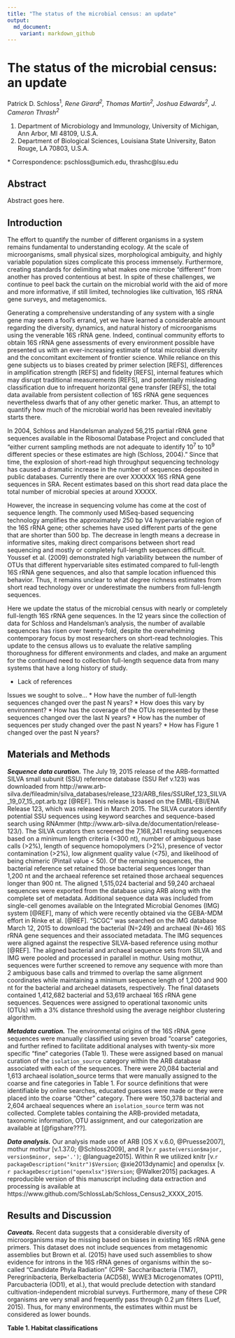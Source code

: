 ```yaml
---
title: "The status of the microbial census: an update"
output:
  md_document:
    variant: markdown_github
---
```


# The status of the microbial census: an update

Patrick D. Schloss<sup>1*</sup>, Rene Girard<sup>2</sup>, Thomas Martin<sup>2</sup>, Joshua Edwards<sup>2</sup>, J. Cameron Thrash<sup>2*</sup>

1.	Department of Microbiology and Immunology, University of Michigan, Ann Arbor, MI 48109, U.S.A.
2.	Department of Biological Sciences, Louisiana State University, Baton Rouge, LA 70803, U.S.A.

\* Correspondence: pschloss@umich.edu, thrashc@lsu.edu


\newpage

## Abstract

Abstract goes here.



## Introduction

The effort to quantify the number of different organisms in a system remains fundamental to understanding ecology. At the scale of microorganisms, small physical sizes, morphological ambiguity, and highly variable population sizes complicate this process immensely. Furthermore, creating standards for delimiting what makes one microbe "different” from another has proved contentious at best. In spite of these challenges, we continue to peel back the curtain on the microbial world with the aid of more and more informative, if still limited, technologies like cultivation, 16S rRNA gene surveys, and metagenomics.

Generating a comprehensive understanding of any system with a single gene may seem a fool’s errand, yet we have learned a considerable amount regarding the diversity, dynamics, and natural history of microorganisms using the venerable 16S rRNA gene. Indeed, continual community efforts to obtain 16S rRNA gene assessments of every environment possible have presented us with an ever-increasing estimate of total microbial diversity and the concomitant excitement of frontier science. While reliance on this gene subjects us to biases created by primer selection [REFS], differences in amplification strength [REFS] and fidelity [REFS], internal features which may disrupt traditional measurements [REFS], and potentially misleading classification due to infrequent horizontal gene transfer [REFS], the total data available from persistent collection of 16S rRNA gene sequences nevertheless dwarfs that of any other genetic marker. Thus, an attempt to quantify how much of the microbial world has been revealed inevitably starts there.

In 2004, Schloss and Handelsman analyzed 56,215 partial rRNA gene sequences available in the Ribosomal Database Project and concluded that "either current sampling methods are not adequate to identify 10<sup>7</sup> to 10<sup>9</sup> different species or these estimates are high (Schloss, 2004)." Since that time, the explosion of short-read high throughput sequencing technology has caused a dramatic increase in the number of sequences deposited in public databases. Currently there are over XXXXXX 16S rRNA gene sequences in SRA. Recent estimates based on this short read data place the total number of microbial species at around XXXXX.

However, the increase in sequencing volume has come at the cost of sequence length. The commonly used MiSeq-based sequencing technology amplifies the approximately 250 bp V4 hypervariable region of the 16S rRNA gene; other schemes have used different parts of the gene that are shorter than 500 bp. The decrease in length means a decrease in informative sites, making direct comparisons between short read sequencing and mostly or completely full-length sequences difficult. Youssef et al. (2009) demonstrated high variability between the number of OTUs that different hypervariable sites estimated compared to full-length 16S rRNA gene sequences, and also that sample location influenced this behavior. Thus, it remains unclear to what degree richness estimates from short read technology over or underestimate the numbers from full-length sequences.

Here we update the status of the microbial census with nearly or completely full-length 16S rRNA gene sequences. In the 12 years since the collection of data for Schloss and Handelsman’s analysis, the number of available sequences has risen over twenty-fold, despite the overwhelming contemporary focus by most researchers on short-read technologies. This update to the census allows us to evaluate the relative sampling thoroughness for different environments and clades, and make an argument for the continued need to collection full-length sequence data from many systems that have a long history of study.

* Lack of references

Issues we sought to solve...
* How have the number of full-length sequences changed over the past N years?
* How does this vary by environment?
* How has the coverage of the OTUs represented by these sequences changed over the last N years?
* How has the number of sequences per study changed over the past N years?
* How has Figure 1 changed over the past N years?


## Materials and Methods

***Sequence data curation.***
The July 19, 2015 release of the ARB-formatted SILVA small subunit (SSU) reference database (SSU Ref v.123) was downloaded from http://www.arb-silva.de/fileadmin/silva_databases/release_123/ARB_files/SSURef_123_SILVA_19_07_15_opt.arb.tgz [@REF]. This release is based on the EMBL-EBI/ENA Release 123, which was released in March 2015. The SILVA curators identify potential SSU sequences using keyword searches and sequence-based search using RNAmmer (http://www.arb-silva.de/documentation/release-123/). The SILVA curators then screened the 7,168,241 resulting sequences based on a minimum length criteria (<300 nt), number of ambiguous base calls (>2%), length of sequence homopolymers (>2%), presence of vector contamination (>2%), low alignment quality value (<75), and likelihood of being chimeric (Pintail value < 50). Of the remaining sequences, the bacterial reference set retained those bacterial sequences longer than 1,200 nt and the archaeal reference set retained those archaeal sequences longer than 900 nt. The aligned 1,515,024 bacterial and 59,240 archaeal sequences were exported from the database using ARB along with the complete set of metadata. Additional sequence data was included from single-cell genomes available on the Integrated Microbial Genomes (IMG) system [@REF], many of which were recently obtained via the GEBA-MDM effort in Rinke et al. [@REF]. "SCGC” was searched on the IMG database March 12, 2015 to download the bacterial (N=249) and archaeal (N=46) 16S rRNA gene sequences and their associated metadata. The IMG sequences were aligned against the respective SILVA-based reference using mothur [@REF]. The aligned bacterial and archaeal sequence sets from SILVA and IMG were pooled and processed in parallel in mothur. Using mothur, sequences were further screened to remove any sequence with more than 2 ambiguous base calls and trimmed to overlap the same alignment coordinates while maintaining a minimum sequence length of 1,200 and 900 nt for the bacterial and archeael datasets, respectively. The final datasets contained 1,412,682 bacterial and 53,619 archaeal 16S rRNA gene sequences. Sequences were assigned to operational taxonomic units (OTUs) with a 3% distance threshold using the average neighbor clustering algorithm.


***Metadata curation.***
The environmental origins of the 16S rRNA gene sequences were manually classified using seven broad "coarse” categories, and further refined to facilitate additional analyses with twenty-six more specific "fine” categories (Table 1). These were assigned based on manual curation of the `isolation_source` category within the ARB database associated with each of the sequences. There were 20,084 bacterial and 1,613 archaeal isolation_source terms that were manually assigned to the coarse and fine categories in Table 1. For source definitions that were identifiable by online searches, educated guesses were made or they were placed into the coarse "Other” category. There were 150,378 bacterial and 2,604 archaeal sequences where an `isolation_source` term was not collected. Complete tables containing the ARB-provided metadata, taxonomic information, OTU assignment, and our categorization are available at [@figshare???].


***Data analysis.***
Our analysis made use of ARB [OS X v.6.0, @Pruesse2007], mothur mothur [v.1.37.0; @Schloss2009], and R [v.`r paste(version$major, version$minor, sep='.')`; @language2015]. Within R we utilized knitr [v.`r packageDescription("knitr")$Version`; @xie2013dynamic] and openxlsx [v. `r packageDescription("openxlsx")$Version`; @Walker2015] packages. A reproducible version of this manuscript including data extraction and processing is available at https://www.github.com/SchlossLab/Schloss_Census2_XXXX_2015.


## Results and Discussion



***Caveats.***
Recent data suggests that a considerable diversity of microorganisms may be missing based on biases in existing 16S rRNA gene primers. This dataset does not include sequences from metagenomic assemblies but Brown et al. (2015) have used such assemblies to show evidence for introns in the 16S rRNA genes of organisms within the so-called "Candidate Phyla Radiation” (CPR- Saccharibacteria (TM7), Peregrinibacteria, Berkelbacteria (ACD58), WWE3 Microgenomates (OP11), Parcubacteria (OD1), et al.), that would preclude detection with standard cultivation-independent microbial surveys. Furthermore, many of these CPR organisms are very small and frequently pass through 0.2 µm filters (Luef, 2015). Thus, for many environments, the estimates within must be considered as lower bounds. 


**Table 1. Habitat classifications**

